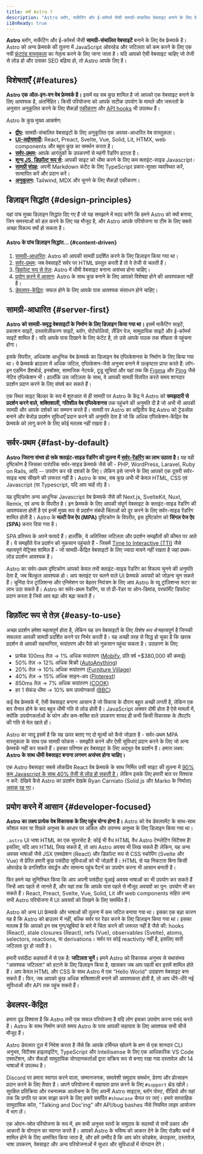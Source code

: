 ```yaml
---
title: क्यों Astro ?
description: "Astro ब्लॉग, मार्केटिंग और ई-कॉमर्स जैसी सामग्री-संचालित वेबसाइट बनाने के लिए वेब फ्रेमवर्क है। जानें कि Astro आपकी अगली वेबसाइट के लिए एक अच्छा विकल्प क्यों हो सकता है।"
i18nReady: true
---
```


**Astro** ब्लॉग, मार्केटिंग और ई-कॉमर्स जैसी **सामग्री-संचालित वेबसाइटें** बनाने के लिए वेब फ्रेमवर्क है। Astro को अन्य फ्रेमवर्क की तुलना में JavaScript ओवरहेड और जटिलता को कम करने के लिए एक नयी [फ्रंटएंड वास्तुकला](/hi/concepts/islands/) का नेतृत्व करने के लिए जाना जाता है। यदि आपको ऐसी वेबसाइट चाहिए जो तेजी से लोड हो और उसका SEO बढ़िया हो, तो Astro आपके लिए है।

## विशेषताएँ \{#features\}

**Astro एक ऑल-इन-वन वेब फ्रेमवर्क है।** इसमें वह सब कुछ शामिल है जो आपको एक वेबसाइट बनाने के लिए आवश्यक है, अंतर्निहित। किसी परियोजना को आपके सटीक उपयोग के मामले और जरूरतों के अनुसार अनुकूलित करने के लिए सैकड़ों [एकीकरण](https://astro.build/integrations/) और [API hooks](/hi/reference/integrations-reference/) भी उपलब्ध हैं।

Astro के कुछ मुख्य आकर्षण:

- **[द्वीप](/hi/concepts/islands/):** सामग्री-संचालित वेबसाइटों के लिए अनुकूलित एक अवयव-आधारित वेब वास्तुकला।
- **[UI-अज्ञेयवादी](/hi/guides/framework-components/):** React, Preact, Svelte, Vue, Solid, Lit, HTMX, web components और बहुत कुछ का समर्थन करता है।
- **[सर्वर-प्रथम](/hi/basics/rendering-modes/):** आपके आगंतुकों के उपकरणों से महंगी रेंडरिंग हटाता है।
- **[शून्य JS, डिफ़ॉल्ट रूप से](/hi/basics/astro-components/):** आपकी साइट को धीमा करने के लिए कम क्लाइंट-साइड Javascript।
- **[सामग्री संग्रह](/hi/guides/content-collections/):** अपनी Markdown कंटेंट के लिए TypeScript प्रकार-सुरक्षा व्यवस्थित करें, सत्यापित करें और प्रदान करें।
- **[अनुकूलन](/hi/guides/integrations-guide/):** Tailwind, MDX और चुनने के लिए सैकड़ों एकीकरण।

## डिज़ाइन सिद्धांत \{#design-principles\}

यहां पांच मुख्य डिज़ाइन सिद्धांत दिए गए हैं जो यह समझाने में मदद करेंगे कि हमने Astro को क्यों बनाया, जिन समस्याओं को हल करने के लिए यह मौजूद है, और Astro आपके परियोजना या टीम के लिए सबसे अच्छा विकल्प क्यों हो सकता है।

 #### Astro के पांच डिज़ाइन सिद्धांत... \{#content-driven\}

1. [सामग्री-आधारित](#server-first): Astro को आपकी सामग्री प्रदर्शित करने के लिए डिज़ाइन किया गया था।
2. [सर्वर-प्रथम](#fast-by-default): जब वेबसाइटें सर्वर पर HTML प्रस्तुत करती हैं तो वे तेजी से चलती हैं।
3. [डिफ़ॉल्ट रूप से तेज़](#easy-to-use): Astro में धीमी वेबसाइट बनाना असंभव होना चाहिए।
4. [प्रयोग करने में आसान](#developer-focused): Astro के साथ कुछ बनाने के लिए आपको विशेषज्ञ होने की आवश्यकता नहीं है।
5. [डेवलपर-केंद्रित](#डेवलपर-केंद्रित): सफल होने के लिए आपके पास आवश्यक संसाधन होने चाहिए।

 ## सामग्री-आधारित \{#server-first\}

**Astro को सामग्री-समृद्ध वेबसाइटों के निर्माण के लिए डिज़ाइन किया गया था।** इसमें मार्केटिंग साइटें, प्रकाशन साइटें, दस्तावेज़ीकरण साइटें, ब्लॉग, पोर्टफोलियो, लैंडिंग पेज, सामुदायिक साइटें और ई-कॉमर्स साइटें शामिल हैं। यदि आपके पास दिखाने के लिए कंटेंट है, तो उसे आपके पाठक तक शीघ्रता से पहुंचना होगा।

इसके विपरीत, अधिकांश आधुनिक वेब फ्रेमवर्क का डिज़ाइन वेब एप्लिकेशनस के निर्माण के लिए किया गया था। ये फ्रेमवर्क ब्राउज़र में अधिक जटिल, एप्लिकेशन-जैसे अनुभव बनाने में उत्कृष्टता प्राप्त करते हैं: लॉग-इन एडमिन डैशबोर्ड, इनबॉक्स, सामाजिक नेटवर्क, टूडू सूचियां और यहां तक कि [Figma](https://figma.com/) और [Ping](https://ping.gg/) जैसे नेटिव एप्लिकेशन भी। हालाँकि उस जटिलता के साथ, वे आपकी सामग्री वितरित करते समय शानदार प्रदर्शन प्रदान करने के लिए संघर्ष कर सकते हैं।

एक स्थिर साइट बिल्डर के रूप में शुरुआत से ही सामग्री पर Astro के केंद्र ने Astro को **समझदारी से प्रदर्शन करने वाले, शक्तिशाली, गतिशील वेब एप्लिकेशनस** तक पहुंचने की अनुमति दी है जो अभी भी आपकी सामग्री और आपके दर्शकों का सम्मान करते हैं। सामग्री पर Astro का अद्वितीय केंद्र Astro को ट्रेडऑफ़ बनाने और बेजोड़ प्रदर्शन सुविधाएँ प्रदान करने की अनुमति देता है जो कि अधिक एप्लिकेशन-केंद्रित वेब फ्रेमवर्क को लागू करने के लिए कोई मतलब नहीं रखता है।

## सर्वर-प्रथम \{#fast-by-default\}

**Astro जितना संभव हो सके क्लाइंट-साइड रेंडरिंग की तुलना में [सर्वर-रेंडरिंग](/hi/basics/rendering-modes/) का लाभ उठाता है।** यह वही दृष्टिकोण है जिसका पारंपरिक सर्वर-साइड फ्रेमवर्क जैसे की - PHP, WordPress, Laravel, Ruby on Rails, आदि -- उपयोग कर रहे दशकों के लिए। लेकिन इसे जानने के लिए आपको एक दूसरी सर्वर-साइड भाषा सीखने की ज़रूरत नहीं है। Astro के साथ, सब कुछ अभी भी केवल HTML, CSS एवं Javascript (या Typescript, यदि आप चाहें तो) है।

यह दृष्टिकोण अन्य आधुनिक Javascript वेब फ्रेमवर्क जैसे की Next.js, SvelteKit, Nuxt, Remix, एवं अन्य के विपरीत है। इन फ्रेमवर्क के लिए आपकी संपूर्ण वेबसाइट के क्लाइंट-साइड रेंडरिंग की आवश्यकता होती है एवं इनमें मुख्य रूप से प्रदर्शन संबंधी चिंताओं को दूर करने के लिए सर्वर-साइड रेंडरिंग शामिल होती है। Astro के **मल्टी पेज ऐप (MPA)** दृष्टिकोण के विपरीत, इस दृष्टिकोण को **सिंगल पेज ऐप (SPA)** करार दिया गया है।

SPA प्रतिरूप के अपने फायदे हैं। हालाँकि, ये अतिरिक्त जटिलता और प्रदर्शन समझौतों की कीमत पर आते हैं। ये समझौते पेज प्रदर्शन को नुकसान पहुंचाते हैं - जिसमें [Time to Interactive (TTI)](https://web.dev/interactive/) जैसे महत्वपूर्ण मेट्रिक्स शामिल हैं - जो सामग्री-केंद्रित वेबसाइटों के लिए ज्यादा मायने नहीं रखता है जहां प्रथम-लोड प्रदर्शन आवश्यक है।

Astro का सर्वर-प्रथम दृष्टिकोण आपको केवल तभी क्लाइंट-साइड रेंडरिंग का विकल्प चुनने की अनुमति देता है, जब बिल्कुल आवश्यक हो। आप क्लाइंट पर चलने वाले UI फ्रेमवर्क अवयवों को जोड़ना चुन सकते हैं। चुनिंदा पेज ट्रांज़िशन्स और एनिमेशन पर बेहतर नियंत्रण के लिए आप Astro के व्यू ट्रांज़िशन्स रूटर का लाभ उठा सकते हैं। Astro का सर्वर-प्रथम रेंडरिंग, या तो प्री-रेंडर या ऑन-डिमांड, परफॉर्मेंट डिफॉल्ट प्रदान करता है जिसे आप बढ़ा और बढ़ा सकते हैं।

## डिफ़ॉल्ट रूप से तेज़ \{#easy-to-use\}

अच्छा प्रदर्शन हमेशा महत्वपूर्ण होता है, लेकिन यह उन वेबसाइटों के लिए *विशेष रूप से* महत्वपूर्ण है जिनकी सफलता आपकी सामग्री प्रदर्शित करने पर निर्भर करती है। यह अच्छी तरह से सिद्ध हो चुका है कि खराब प्रदर्शन से आपकी सहभागिता, रूपांतरण और पैसे को नुकसान पहुंचा सकता है। उदाहरण के लिए:

- प्रत्येक 100ms तेज़ → 1% अधिक रूपांतरण ([Mobify](https://web.dev/why-speed-matters/), प्रति वर्ष +$380,000 की कमाई)
- 50% तेज़ → 12% अधिक बिक्री ([AutoAnything](https://www.digitalcommerce360.com/2010/08/19/web-accelerator-revs-conversion-and-sales-autoanything/))
- 20% तेज़ → 10% अधिक रूपांतरण ([Furniture Village](https://www.thinkwithgoogle.com/intl/en-gb/marketing-strategies/app-and-mobile/furniture-village-and-greenlight-slash-page-load-times-boosting-user-experience/))
- 40% तेज़ → 15% अधिक साइन-अप ([Pinterest](https://medium.com/pinterest-engineering/driving-user-growth-with-performance-improvements-cfc50dafadd7))
- 850ms तेज़ → 7% अधिक रूपांतरण ([COOK](https://web.dev/why-speed-matters/))
- हर 1 सेकंड धीमा → 10% कम उपयोगकर्ता ([BBC](https://www.creativebloq.com/features/how-the-bbc-builds-websites-that-scale))

कई वेब फ्रेमवर्क में, ऐसी वेबसाइट बनाना आसान है जो विकास के दौरान बहुत अच्छी लगती है, लेकिन एक बार तैनात होने के बाद बहुत धीमी गति से लोड होती है। JavaScript अक्सर दोषी होता है ऐसे मामलों में, क्योंकि उपयोगकर्ताओं के फोन और कम-शक्ति वाले उपकरण शायद ही कभी किसी विकासक के लैपटॉप की गति से मेल खाते हों।

Astro का जादू इसमें है कि यह ऊपर बताए गए दो मूल्यों को कैसे जोड़ता है - सर्वर-प्रथम MPA वास्तुकला के साथ एक सामग्री फोकस - समझौते करने और ऐसी सुविधाएं प्रदान करने के लिए जो अन्य फ्रेमवर्क नहीं कर सकते हैं। इसका परिणाम हर वेबसाइट के लिए अद्भुत वेब प्रदर्शन है। हमारा लक्ष्य: **Astro के साथ धीमी वेबसाइट बनाना लगभग असंभव होना चाहिए।**

एक Astro वेबसाइट सबसे लोकप्रिय React वेब फ्रेमवर्क के साथ निर्मित उसी साइट की तुलना में [90% कम Javascript के साथ 40% तेजी से लोड हो सकती है।](https://twitter.com/t3dotgg/status/1437195415439360003) लेकिन इसके लिए हमारी बात पर विश्वास न करें: देखिये कैसे Astro का प्रदर्शन देखके Ryan Carniato (Solid.js और Marko के निर्माता) [अवाक रह गए](https://youtu.be/2ZEMb_H-LYE?t=8163)।


## प्रयोग करने में आसान \{#developer-focused\}

**Astro का लक्ष्य प्रत्येक वेब विकासक के लिए पहुंच योग्य होना है।** Astro को वेब डेवलपमेंट के साथ-साथ कौशल स्तर या पिछले अनुभव के आधार पर अंकित और उपगम्य अनुभव के लिए डिज़ाइन किया गया था।

`.astro` UI भाषा HTML का एक सुपरसेट है: कोई भी वैध HTML वैध Astro टेम्प्लेटिंग सिंटैक्स है! इसलिए, यदि आप HTML लिख सकते हैं, तो आप Astro अवयव भी लिख सकते हैं! लेकिन, यह अन्य अवयव भाषाओं जैसे JSX एक्सप्रेशन (React) और डिफ़ॉल्ट रूप से CSS स्कोपिंग (Svelte और Vue) से प्रेरित हमारी कुछ पसंदीदा सुविधाओं को भी जोड़ती है। HTML से यह निकटता बिना किसी ओवरहेड के प्रगतिशील संवर्द्धन और सामान्य पहुंच पैटर्न का उपयोग करना भी आसान बनाती है।

फिर हमने यह सुनिश्चित किया कि आप अपनी पसंदीदा यूआई अवयव भाषाओं का भी उपयोग कर सकते हैं जिन्हें आप पहले से जानते हैं, और यहां तक कि आपके पास पहले से मौजूद अवयवों का पुन: उपयोग भी कर सकते हैं। React, Preact, Svelte, Vue, Solid, Lit और web components सहित अन्य सभी Astro परियोजना में UI अवयवों को लिखने के लिए समर्थित हैं।

Astro को अन्य UI फ्रेमवर्क और भाषाओं की तुलना में कम जटिल बनाया गया था। इसका एक बड़ा कारण यह है कि Astro को ब्राउज़र में नहीं, बल्कि सर्वर पर रेंडर करने के लिए डिज़ाइन किया गया था। इसका मतलब है कि आपको इन सब गुण/खूबियां के बारे में चिंता करने की ज़रूरत नहीं है जैसे की: hooks (React), stale closures (React), refs (Vue), observables (Svelte), atoms, selectors, reactions, या derivations। सर्वर पर कोई reactivity नहीं है, इसलिए सारी जटिलता दूर हो जाती है।

हमारी पसंदीदा कहावतों में से एक है: **जटिलता चुनें।** हमने Astro को विकासक अनुभव से यथासंभव "आवश्यक जटिलता" को हटाने के लिए डिज़ाइन किया है, खासकर जब आप पहली बार इसमें शामिल होते हैं। आप केवल HTML और CSS के साथ Astro में एक "Hello World" उदाहरण वेबसाइट बना सकते हैं। फिर, जब आपको कुछ अधिक शक्तिशाली बनाने की आवश्यकता होती है, तो आप धीरे-धीरे नई सुविधाओं और API तक पहुंच सकते हैं।


## डेवलपर-केंद्रित

हमारा दृढ़ विश्वास है कि Astro तभी एक सफल परियोजना है यदि लोग इसका उपयोग करना पसंद करते हैं। Astro के साथ निर्माण करते समय Astro के पास आपकी सहायता के लिए आवश्यक सभी चीजें मौजूद हैं।

Astro डेवलपर टूल में निवेश करता है जैसे कि आपके टर्मिनल खोलने के क्षण से एक शानदार CLI अनुभव, सिंटैक्स हाइलाइटिंग, TypeScript और Intellisense के लिए एक आधिकारिक VS Code एक्सटेंशन, और सैकड़ों सामुदायिक योगदानकर्ताओं द्वारा सक्रिय रूप से बनाए रखा गया दस्तावेज़ और 14 भाषाओं में उपलब्ध है।

Discord पर हमारा स्वागत करने वाला, सम्मानजनक, समावेशी समुदाय समर्थन, प्रेरणा और प्रोत्साहन प्रदान करने के लिए तैयार है। अपने परियोजना में सहायता प्राप्त करने के लिए `#support` थ्रेड खोलें। सुरक्षित प्रतिक्रिया और रचनात्मक आलोचना के लिए अपनी Astro साइट्स, ब्लॉग पोस्ट, वीडियो और यहां तक कि प्रगति पर काम साझा करने के लिए हमारे समर्पित `#showcase` चैनल पर जाएं। हमारे साप्ताहिक सामुदायिक कॉल, "Talking and Doc'ing" और API/bug bashes जैसे नियमित लाइव आयोजन में भाग लें।

एक ओपन-स्रोत परियोजना के रूप में, हम सभी अनुभव स्तरों के समुदाय के सदस्यों से सभी प्रकार और आकारों के योगदान का स्वागत करते हैं। आपको Astro के भविष्य को आकार देने के लिए रोडमैप चर्चा में शामिल होने के लिए आमंत्रित किया जाता है, और हमें उम्मीद है कि आप कोर कोडबेस, कंपाइलर, दस्तावेज़, भाषा उपकरण, वेबसाइट और अन्य परियोजनाओं में सुधार और सुविधाओं में योगदान देंगे।
